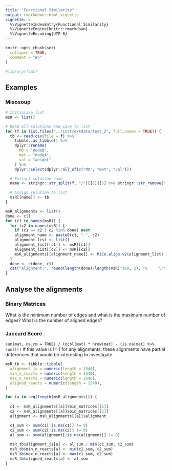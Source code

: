 ```yaml
---
title: "Functional Similarity"
output: rmarkdown::html_vignette
vignette: >
  %\VignetteIndexEntry{Functional Similarity}
  %\VignetteEngine{knitr::rmarkdown}
  %\VignetteEncoding{UTF-8}
---
```


```r
knitr::opts_chunk$set(
  collapse = TRUE,
  comment = "#>"
)
```

```r
#library(fsmc)
```

## Examples

### Misosoup 
```r
# Initialise list
msR <- list()

# Read all solutions and save to list
for (f in list.files("../inst/extdata/test_2", full.names = TRUE)) {
  tb <- read.csv(file = f) %>%
    tibble::as_tibble() %>%
    dplyr::rename(
      MO = "nodeB",
      met = "nodeA",
      val = "weight"
    ) %>%
    dplyr::select(dplyr::all_of(c("MO", "met", "val")))

  # Extract solution name
  name <- stringr::str_split(f, "/")[[1]][5] %>% stringr::str_remove(".csv")

  # Assign solution to list
  msR[[name]] <- tb
}
```


```r
msR_alignments <- list()
done <- c()
for (c1 in names(msR)) {
  for (c2 in names(msR)) {
    if (c1 == c2 | c2 %in% done) next
    alignment_name <- paste0(c1, "-", c2)
    alignment_list <- list()
    alignment_list[[c1]] <- msR[[c1]]
    alignment_list[[c2]] <- msR[[c2]]
    msR_alignments[[alignment_name]] <- MiCo.align.v2(alignment_list)
  }
  done <- c(done, c1)
  cat("Alignment:", round(length(done)/length(msR)*100, 2), "%     \r")
}
```

## Analyse the alignments

### Binary Matrices
What is the minimum number of edges and what is the maximum number of edges?
What is the number of aligned edges?

### Jaccard Score
`sum(mat, na.rm = TRUE) / (ncol(mat) * nrow(mat) - (is.na(mat) %>% sum()))`
If this value is != 1 for any alignments, these alignments have partial differences that would be interesting to investigate. 

```r
msR_tb <- tibble::tibble(
  alignment_js = numeric(length = 1540),
  min_n_reacts = numeric(length = 1540),
  max_n_reacts = numeric(length = 1540),
  aligned_reacts = numeric(length = 1540),
)
```

```r
for (a in seq(length(msR_alignments))) {
  
  c1 <- msR_alignments[[a]]$bin_matrices[[1]]
  c2 <- msR_alignments[[a]]$bin_matrices[[2]]
  alignment <- msR_alignments[[a]]$alignment

  c1_sum <- sum(c1[!is.na(c1)] != 0)
  c2_sum <- sum(c2[!is.na(c2)] != 0)
  al_sum <- sum(alignment[!is.na(alignment)] != 0)
  
  msR_tb$alignment_js[a] <- al_sum / min(c1_sum, c2_sum)
  msR_tb$min_n_reacts[a] <- min(c1_sum, c2_sum)
  msR_tb$max_n_reacts[a] <- max(c1_sum, c2_sum)
  msR_tb$aligned_reacts[a] <- al_sum
}
```

